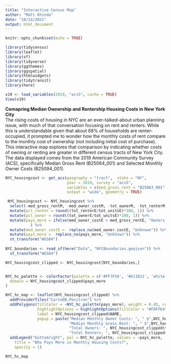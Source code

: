 ```yaml
---
title: "Interactive Census Map"
author: "Matt Khinda"
date: "10/14/2021"
output: html_document
---
```


```r
knitr::opts_chunk$set(echo = TRUE)
```

```r
library(tidycensus)
library(leaflet)
library(sf)
library(tidyverse)
library(ggthemes)
library(ggspatial)
library(htmlwidgets)
library(tidytransit)
library(here)
```

```r
v19 <- load_variables(2019, "acs5", cache = TRUE)
View(v19)

```

**Comapring Median Ownership and Rentership Housing Costs in New York City**  
The rising costs of housing in NYC are an ever-talked-about urban planning issue, with much of that conversation focusing on rent and renters. While this is understandable given that about 68% of households are renter-occupied, it prompted me to wonder how the monthly costs of rent compare to the monthly cost of ownership (not including initial cost of purchase). This interactive map explores that comparison by indicating whether costs of owning or renting are greater in different census tracts of New York City. The data displayed comes from the 2019 American Community Survey (ACS), specifically Median Gross Rent (B25064_001) and Selected Monthly Owner Costs (B25094_001). 

```r
NYC_housingcost <- get_acs(geography = "tract",  state = "NY",
                           year = 2019, survey = "acs5",
                           variables = c(med_gross_rent = "B25063_001", med_owner_cost = "B25088_001",tot_units = "B25003_001", tot_owner = "B25003_002", tot_renter = "B25003_003"),
                           output = "wide", geometry = TRUE)
```


```r
 NYC_housingcost <- NYC_housingcost %>%
  select(-med_gross_rentM, -med_owner_costM, -tot_ownerM, -tot_renterM, - tot_unitsM) %>%
  mutate(pct_renter = round((tot_renterE/tot_unitsE)*100, 1)) %>%
  mutate(pct_owner = round((tot_ownerE/tot_unitsE)*100, 1)) %>%
  mutate(pays_more = ifelse(med_owner_costE > med_gross_rentE, "Owners pay more", "Renters pay more")
           ) %>%
  mutate(med_owner_costE =  replace_na(med_owner_costE, "Unknown")) %>%
  mutate(pays_more =  replace_na(pays_more, "Unknown")) %>%
  st_transform("WGS84")
  
NYC_boundaries <- read_sf(here("Data", "NYCBoundaries.geojson")) %>%
  st_transform("WGS84")

NYC_housingcost_clipped <- NYC_housingcost[NYC_boundaries,]


NYC_hc_palette <- colorFactor(palette = c('#FF7F58', '#611831', 'white'),
  domain = NYC_housingcost_clipped$pays_more
)

NYC_hc_map <- leaflet(NYC_housingcost_clipped) %>%
  addProviderTiles("CartoDB.Positron") %>%
  addPolygons(fillColor = ~NYC_hc_palette(pays_more), weight = 0.45, color = "white", fillOpacity = 0.8,
              highlightOptions = highlightOptions(fillColor = "#FDFF64", fillOpacity = 0.8),
              label = NYC_housingcost_clipped$NAME,
              popup = paste("Median Monthly Owner Costs: ", " $",NYC_housingcost_clipped$med_owner_costE, "<br/>",
                            "Median Monthly Gross Rent: ", " $",NYC_housingcost_clipped$med_gross_rentE, "<br/>",
                            "Total Owners: ", NYC_housingcost_clipped$tot_ownerE, " (", NYC_housingcost_clipped$pct_owner,"%)", "<br/>",
                            "Total Renters: ", NYC_housingcost_clipped$tot_renterE," (", NYC_housingcost_clipped$pct_renter,"%)", sep = "")) %>%
  addLegend("bottomright", pal = NYC_hc_palette, values = ~pays_more,
    title = "Who Pays More in Monthly Housing Costs?",
    opacity = 1)

NYC_hc_map

```
